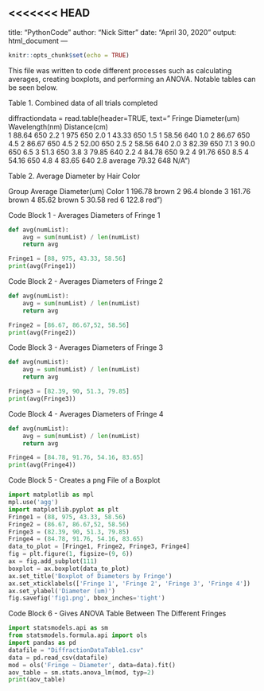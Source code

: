 <<<<<<< HEAD
---
title: "PythonCode"
author: "Nick Sitter"
date: "April 30, 2020"
output: html_document
---

```{r setup, include=FALSE}
knitr::opts_chunk$set(echo = TRUE)
```

This file was written to code different processes such as calculating averages, creating boxplots, and performing an ANOVA. Notable tables can be seen below.

Table 1. Combined data of all trials completed

diffractiondata = read.table(header=TRUE, text="
Fringe   Diameter(um) Wavelength(nm)   Distance(cm)   
1        88.64        650              2.2
1        975          650              2.0
1        43.33        650              1.5
1        58.56        640              1.0
2        86.67        650              4.5
2        86.67        650              4.5
2        52.00        650              2.5
2        58.56        640              2.0
3        82.39        650              7.1
3        90.0         650              6.5
3        51.3         650              3.8
3        79.85        640              2.2
4        84.78        650              9.2
4        91.76        650              8.5
4        54.16        650              4.8
4        83.65        640              2.8
average  79.32        648              N/A") 

Table 2. Average Diameter by Hair Color
 
Group     Average Diameter(um)   Color
1           196.78               brown
2           96.4                 blonde
3           161.76               brown
4           85.62                brown
5           30.58                red
6           122.8                red")

Code Block 1 - Averages Diameters of Fringe 1

```{python}
def avg(numList):
    avg = sum(numList) / len(numList)
    return avg

Fringe1 = [88, 975, 43.33, 58.56]
print(avg(Fringe1))
```

Code Block 2 - Averages Diameters of Fringe 2

```{python}
def avg(numList):
    avg = sum(numList) / len(numList)
    return avg

Fringe2 = [86.67, 86.67,52, 58.56]
print(avg(Fringe2))
```

Code Block 3 - Averages Diameters of Fringe 3

```{python}
def avg(numList):
    avg = sum(numList) / len(numList)
    return avg

Fringe3 = [82.39, 90, 51.3, 79.85]
print(avg(Fringe3))
```

Code Block 4 - Averages Diameters of Fringe 4

```{python}
def avg(numList):
    avg = sum(numList) / len(numList)
    return avg

Fringe4 = [84.78, 91.76, 54.16, 83.65]
print(avg(Fringe4))
```

Code Block 5 - Creates a png File of a Boxplot

```{python}
import matplotlib as mpl 
mpl.use('agg')
import matplotlib.pyplot as plt 
Fringe1 = (88, 975, 43.33, 58.56)
Fringe2 = (86.67, 86.67,52, 58.56)
Fringe3 = (82.39, 90, 51.3, 79.85)
Fringe4 = (84.78, 91.76, 54.16, 83.65)
data_to_plot = [Fringe1, Fringe2, Fringe3, Fringe4]
fig = plt.figure(1, figsize=(9, 6))
ax = fig.add_subplot(111)
boxplot = ax.boxplot(data_to_plot)
ax.set_title('Boxplot of Diameters by Fringe')
ax.set_xticklabels(['Fringe 1', 'Fringe 2', 'Fringe 3', 'Fringe 4'])
ax.set_ylabel('Diameter (um)')
fig.savefig('fig1.png', bbox_inches='tight')
```


Code Block 6 - Gives ANOVA Table Between The Different Fringes

```{python}
import statsmodels.api as sm 
from statsmodels.formula.api import ols
import pandas as pd
datafile = "DiffractionDataTable1.csv"
data = pd.read_csv(datafile)
mod = ols('Fringe ~ Diameter', data=data).fit()
aov_table = sm.stats.anova_lm(mod, typ=2)
print(aov_table)
```